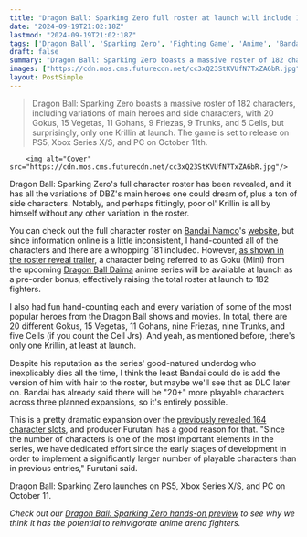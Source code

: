 ```yaml
---
title: "Dragon Ball: Sparking Zero full roster at launch will include 182 fighters with 20 Gokus, 15 Vegetas, and naturally, just one lonely Krillin"
date: "2024-09-19T21:02:18Z"
lastmod: "2024-09-19T21:02:18Z"
tags: ['Dragon Ball', 'Sparking Zero', 'Fighting Game', 'Anime', 'Bandai Namco', 'PS5', 'Xbox Series X/S', 'PC']
draft: false
summary: "Dragon Ball: Sparking Zero boasts a massive roster of 182 characters, including variations of main heroes and side characters, with 20 Gokus, 15 Vegetas, 11 Gohans, 9 Friezas, 9 Trunks, and 5 Cells, but surprisingly, only one Krillin at launch. The game is set to release on PS5, Xbox Series X/S, and PC on October 11th."
images: ["https://cdn.mos.cms.futurecdn.net/cc3xQ23StKVUfN7TxZA6bR.jpg"]
layout: PostSimple
---
```

> Dragon Ball: Sparking Zero boasts a massive roster of 182 characters, including variations of main heroes and side characters, with 20 Gokus, 15 Vegetas, 11 Gohans, 9 Friezas, 9 Trunks, and 5 Cells, but surprisingly, only one Krillin at launch. The game is set to release on PS5, Xbox Series X/S, and PC on October 11th.


        <img alt="Cover" src="https://cdn.mos.cms.futurecdn.net/cc3xQ23StKVUfN7TxZA6bR.jpg"/>
        
Dragon Ball: Sparking Zero's full character roster has been revealed, and it has all the variations of DBZ's main heroes one could dream of, plus a ton of side characters. Notably, and perhaps fittingly, poor ol' Krillin is all by himself without any other variation in the roster.

You can check out the full character roster on [Bandai Namco](https://www.gamesradar.com/tag/bandai-namco/)'s [website](https://dragonballsparkingzero.com/characters), but since information online is a little inconsistent, I hand-counted all of the characters and there are a whopping 181 included. However, [as shown in the roster reveal trailer](https://youtu.be/7M2kFOzax0w?si=kR3gMeE98u3LEWrk&t=605), a character being referred to as Goku (Mini) from the upcoming [Dragon Ball Daima](https://www.gamesradar.com/entertainment/anime-shows/dragon-ball-daima-release-date-trailer-story-cast-news/) anime series will be available at launch as a pre-order bonus, effectively raising the total roster at launch to 182 fighters.

I also had fun hand-counting each and every variation of some of the most popular heroes from the Dragon Ball shows and movies. In total, there are 20 different Gokus, 15 Vegetas, 11 Gohans, nine Friezas, nine Trunks, and five Cells (if you count the Cell Jrs). And yeah, as mentioned before, there's only one Krillin, at least at launch. 

Despite his reputation as the series' good-natured underdog who inexplicably dies all the time, I think the least Bandai could do is add the version of him with hair to the roster, but maybe we'll see that as DLC later on. Bandai has already said there will be "20+" more playable characters across three planned expansions, so it's entirely possible.

This is a pretty dramatic expansion over the [previously revealed 164 character slots](https://www.gamesradar.com/new-dragon-ball-fighting-game-has-164-roster-slots-and-that-includes-at-least-11-different-gokus/), and producer Furutani has a good reason for that. "Since the number of characters is one of the most important elements in the series, we have dedicated effort since the early stages of development in order to implement a significantly larger number of playable characters than in previous entries," Furutani said.

Dragon Ball: Sparking Zero launches on PS5, Xbox Series X/S, and PC on October 11.

*Check out our *[<em>Dragon Ball: Sparking Zero hands-on preview</em>](https://www.gamesradar.com/games/fighting/after-playing-dragon-ball-sparking-zero-im-convinced-it-has-what-it-takes-to-reinvigorate-anime-arena-fighters/)* to see why we think it has the potential to reinvigorate anime arena fighters.*
        